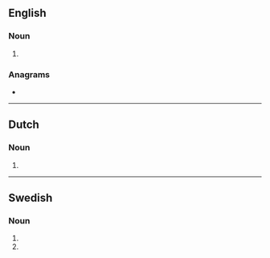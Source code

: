 {{also|Lagers|lägers|lågers}}
==English==

===Noun===
{{head|en|noun form}}

# {{plural of|en|lager}}

===Anagrams===
* {{anagrams|en|a=aeglrs|Aglers|Glaser|Larges|Ragles|Slager|ergals|glares|larges|regals}}

----

==Dutch==

===Noun===
{{head|nl|noun plural form}}

# {{plural of|nl|lager}}

----

==Swedish==

===Noun===
{{head|sv|noun form}}

# {{sv-noun-form-indef-gen-pl|lager}}
# {{sv-noun-form-indef-gen|lager}}